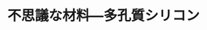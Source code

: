 ﻿---
title: "不思議な材料―多孔質シリコン"
category: "物質理工学院"
vol: 18
interviewee: "入戸野・中村 "
url: ""
tags: ["環境","材料","光","物質","電気"]
pdf: "18-5.pdf"
career: ""
pdfurl: "18-5/18-5.pdf"
preface: "多孔質シリコン（Porous Silicon）は、単結晶Siから作られ、Siに半径数nm程度の細長く伸びた細孔を多く含んだ物質である。非常に興味深いのは、多孔質シリコンの特徴である発光特性と結晶格子の格子面間隔の膨張は、作られるときのSiの電気抵抗率や環境条件によって異なっているということである。今回、多孔質シリコンについて研究されている入戸野教授をたずねた。"
---
